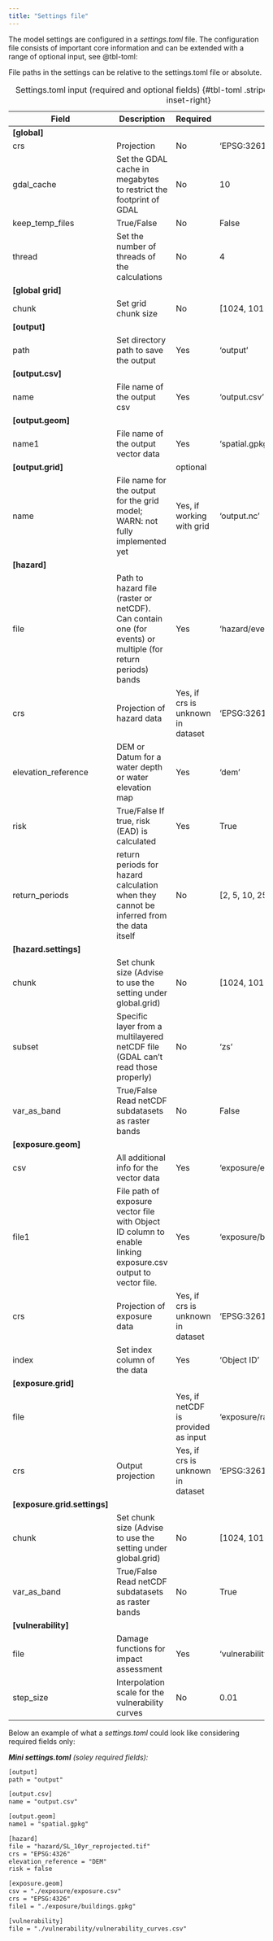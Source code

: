 ```yaml
---
title: "Settings file"
---
```

The model settings are configured in a *settings.toml* file. The configuration file consists of important core information and can be extended with a range of optional input, see @tbl-toml:

::: {.callout-note}
File paths in the settings can be relative to the settings.toml file or absolute.
:::

| Field                        | Description                                                                                                   | Required                            | Example                                  |
|------------------------------|---------------------------------------------------------------------------------------------------------------|-------------------------------------|------------------------------------------|
| **[global]**                 |                                                                                                               |                                     |                                          |
| crs                          | Projection                                                                                                    | No                                  | 'EPSG:32617'                             |
| gdal_cache                   | Set the GDAL cache in megabytes to restrict the footprint of GDAL                                             | No                                  | 10                                       |
| keep_temp_files              | True/False                                                                                                    | No                                  | False                                    |
| thread                       | Set the number of threads of the calculations                                                                 | No                                  | 4                                        |
| **[global grid]**            |                                                                                                               |                                     |                                          |
| chunk                        | Set grid chunk size                                                                                           | No                                  | [1024, 1014]                             |
| **[output]**                 |                                                                                                               |                                     |                                          |
| path                         | Set directory path to save the output                                                                         | Yes                                 | 'output'                                 |
| **[output.csv]**             |                                                                                                               |                                     |                                          |
| name                         | File name of the output csv                                                                                   | Yes                                 | 'output.csv'                             |
| **[output.geom]**            |                                                                                                               |                                     |                                          |
| name1                        | File name of the output vector data                                                                           | Yes                                 | 'spatial.gpkg'                           |
| **[output.grid]**            |                                                                                                               | optional                            |                                          |
| name                         | File name for the output for the grid model; WARN: not fully implemented yet                                  | Yes, if working with grid           | 'output.nc'                              |
| **[hazard]**                 |                                                                                                               |                                     |                                          |
| file                         | Path to hazard file (raster or netCDF). Can contain one (for events) or multiple (for return periods) bands   | Yes                                 | 'hazard/event_map.nc'                    |
| crs                          | Projection of hazard data                                                                                     | Yes, if crs is unknown in dataset   | 'EPSG:32617'                             |
| elevation_reference          | DEM or Datum for a water depth or water elevation map                                                         | Yes                                 | 'dem'                                    |
| risk                         | True/False If true, risk (EAD) is calculated                                                                  | Yes                                 | True                                     |
| return_periods               | return periods for hazard calculation when they cannot be inferred from the data itself                       | No                                  | [2, 5, 10, 25]                           |
| **[hazard.settings]**        |                                                                                                               |                                     |                                          |
| chunk                        | Set chunk size (Advise to use the setting under global.grid)                                                  | No                                  | [1024, 1014]                             |
| subset                       | Specific layer from a multilayered netCDF file (GDAL can't read those properly)                               | No                                  | 'zs'                                     |
| var_as_band                  | True/False Read netCDF subdatasets as raster bands                                                            | No                                  | False                                    |
| **[exposure.geom]**          |                                                                                                               |                                     |                                          |
| csv                          | All additional info for the vector data                                                                       | Yes                                 | 'exposure/exposure.csv'                  |
| file1                        | File path of exposure vector file with Object ID column to enable linking exposure.csv output to vector file. | Yes                                 | 'exposure/buildings.gpkg'                |
| crs                          | Projection of exposure data                                                                                   | Yes, if crs is unknown in dataset   | 'EPSG:32617'                             |
| index                        | Set index column of the data                                                                                  | Yes                                 | 'Object ID'                              |
| **[exposure.grid]**          |                                                                                                               |                                     |                                          |
| file                         |                                                                                                               | Yes, if netCDF is provided as input | 'exposure/raster.nc'                     |
| crs                          | Output projection                                                                                             | Yes, if crs is unknown in dataset   | 'EPSG:32617'                             |
| **[exposure.grid.settings]** |                                                                                                               |                                     |                                          |
| chunk                        | Set chunk size (Advise to use the setting under global.grid)                                                  | No                                  | [1024, 1014]                             |
| var_as_band                  | True/False Read netCDF subdatasets as raster bands                                                            | No                                  | True                                     |
| **[vulnerability]**          |                                                                                                               |                                     |                                          |
| file                         | Damage functions for impact assessment                                                                        | Yes                                 | 'vulnerability/vulnerability_curves.csv' |
| step_size                    | Interpolation scale for the vulnerability curves                                                              | No                                  | 0.01                                     |
: Settings.toml input (required and optional fields) {#tbl-toml .striped .hover .column-page-inset-right}

Below an example of what a *settings.toml* could look like considering required fields only:

***Mini settings.toml** (soley required fields):*
```html
[output]
path = "output"

[output.csv]
name = "output.csv"

[output.geom]
name1 = "spatial.gpkg"

[hazard]
file = "hazard/SL_10yr_reprojected.tif"
crs = "EPSG:4326"
elevation_reference = "DEM"
risk = false

[exposure.geom]
csv = "./exposure/exposure.csv"
crs = "EPSG:4326"
file1 = "./exposure/buildings.gpkg"

[vulnerability]
file = "./vulnerability/vulnerability_curves.csv"

```
